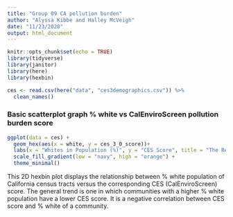 ```yaml
---
title: "Group 09 CA pollution burden"
author: "Alyssa Kibbe and Halley McVeigh"
date: "11/23/2020"
output: html_document
---
```


```r
knitr::opts_chunk$set(echo = TRUE)
library(tidyverse)
library(janitor)
library(here)
library(hexbin)
```

```r
ces <- read.csv(here("data", "ces3demographics.csv")) %>% 
  clean_names()
```


### Basic scatterplot graph % white vs CalEnviroScreen pollution burden score
```r
ggplot(data = ces) +
  geom_hex(aes(x = white, y = ces_3_0_score))+
  labs(x = "Whites in Population (%)", y = "CES Score", title = "The Relationship Between CES Score and the Percent White in Population") +
  scale_fill_gradient(low = "navy", high = "orange") +
  theme_minimal()
```

This 2D hexbin plot displays the relationship between % white population of California census tracts versus the corresponding CES (CalEnviroScreen) score. The general trend is one in which communities with a higher % white population have a lower CES score. It is a negative correlation between CES score and % white of a community. 
